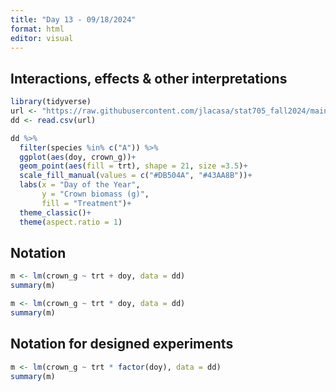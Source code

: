 ```yaml
---
title: "Day 13 - 09/18/2024"
format: html
editor: visual
---
```


## Interactions, effects \& other interpretations  

```r
library(tidyverse)
url <- "https://raw.githubusercontent.com/jlacasa/stat705_fall2024/main/classes/data/lotus_part2.csv"
dd <- read.csv(url)

dd %>% 
  filter(species %in% c("A")) %>% 
  ggplot(aes(doy, crown_g))+
  geom_point(aes(fill = trt), shape = 21, size =3.5)+
  scale_fill_manual(values = c("#DB504A", "#43AA8B"))+
  labs(x = "Day of the Year", 
       y = "Crown biomass (g)", 
       fill = "Treatment")+
  theme_classic()+
  theme(aspect.ratio = 1)
```


## Notation  

```r
m <- lm(crown_g ~ trt + doy, data = dd)
summary(m)
```

```r
m <- lm(crown_g ~ trt * doy, data = dd)
summary(m)
```

## Notation for designed experiments  

```r
m <- lm(crown_g ~ trt * factor(doy), data = dd)
summary(m)
```


